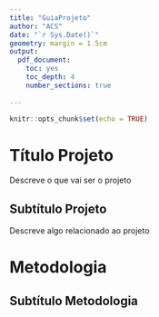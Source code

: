 ```yaml
---
title: "GuiaProjeto"
author: "ACS"
date: "`r Sys.Date()`"
geometry: margin = 1.5cm
output: 
  pdf_document:
    toc: yes
    toc_depth: 4
    number_sections: true
 
---
```


```r
knitr::opts_chunk$set(echo = TRUE)
```

# \large Título Projeto  

Descreve o que vai ser o projeto  



## \normalsize Subtítulo Projeto  

Descreve algo relacionado ao projeto  



# \large Metodologia 

## \normalsize Subtítulo Metodologia 


